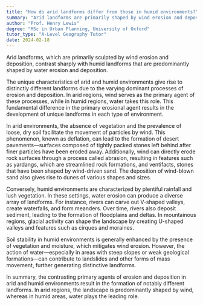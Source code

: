```yaml
---
title: "How do arid landforms differ from those in humid environments?"
summary: "Arid landforms are primarily shaped by wind erosion and deposition, while humid landforms are shaped by water erosion and deposition, highlighting the contrasting processes in different climates."
author: "Prof. Henry Lewis"
degree: "MSc in Urban Planning, University of Oxford"
tutor_type: "A-Level Geography Tutor"
date: 2024-02-18
---
```


Arid landforms, which are primarily sculpted by wind erosion and deposition, contrast sharply with humid landforms that are predominantly shaped by water erosion and deposition.

The unique characteristics of arid and humid environments give rise to distinctly different landforms due to the varying dominant processes of erosion and deposition. In arid regions, wind serves as the primary agent of these processes, while in humid regions, water takes this role. This fundamental difference in the primary erosional agent results in the development of unique landforms in each type of environment.

In arid environments, the absence of vegetation and the prevalence of loose, dry soil facilitate the movement of particles by wind. This phenomenon, known as deflation, can lead to the formation of desert pavements—surfaces composed of tightly packed stones left behind after finer particles have been eroded away. Additionally, wind can directly erode rock surfaces through a process called abrasion, resulting in features such as yardangs, which are streamlined rock formations, and ventifacts, stones that have been shaped by wind-driven sand. The deposition of wind-blown sand also gives rise to dunes of various shapes and sizes.

Conversely, humid environments are characterized by plentiful rainfall and lush vegetation. In these settings, water erosion can produce a diverse array of landforms. For instance, rivers can carve out V-shaped valleys, create waterfalls, and form meanders. Over time, rivers also deposit sediment, leading to the formation of floodplains and deltas. In mountainous regions, glacial activity can shape the landscape by creating U-shaped valleys and features such as cirques and moraines.

Soil stability in humid environments is generally enhanced by the presence of vegetation and moisture, which mitigates wind erosion. However, the action of water—especially in areas with steep slopes or weak geological formations—can contribute to landslides and other forms of mass movement, further generating distinctive landforms.

In summary, the contrasting primary agents of erosion and deposition in arid and humid environments result in the formation of notably different landforms. In arid regions, the landscape is predominantly shaped by wind, whereas in humid areas, water plays the leading role.
    